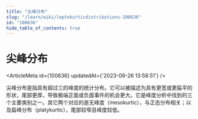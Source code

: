 ```yaml
---
title: "尖峰分布"
slug: "/learn/wiki/leptokurticdistributions-100636"
id: "100636"
hide_table_of_contents: true
---
```



# 尖峰分布

<ArticleMeta id={100636} updatedAt={'2023-09-26 13:58:51'} />
<div className='border-solid border-b border-t-0 my-4 border-[var(--ifm-color-gray-300)]' />

尖峰分布是指具有超过三的峰度的统计分布。它可以被描述为具有更宽或更扁平的形状，尾部更厚，导致极端正面或负面事件的机会更大。它是峰度分析中找到的三个主要类别之一。其它两个对应的是无峰度（mesokurtic），与正态分布相关；以及扁峰分布（platykurtic），尾部较窄且峰度较低。
